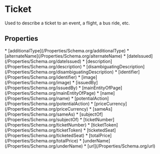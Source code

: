   
# Ticket

Used to describe a ticket to an event, a flight, a bus ride, etc.

## Properties

<Grid>
* [additionalType](/Properties/Schema.org/additionalType)
* [alternateName](/Properties/Schema.org/alternateName)
* [dateIssued](/Properties/Schema.org/dateIssued)
* [description](/Properties/Schema.org/description)
* [disambiguatingDescription](/Properties/Schema.org/disambiguatingDescription)
* [identifier](/Properties/Schema.org/identifier)
* [image](/Properties/Schema.org/image)
* [issuedBy](/Properties/Schema.org/issuedBy)
* [mainEntityOfPage](/Properties/Schema.org/mainEntityOfPage)
* [name](/Properties/Schema.org/name)
* [potentialAction](/Properties/Schema.org/potentialAction)
* [priceCurrency](/Properties/Schema.org/priceCurrency)
* [sameAs](/Properties/Schema.org/sameAs)
* [subjectOf](/Properties/Schema.org/subjectOf)
* [ticketNumber](/Properties/Schema.org/ticketNumber)
* [ticketToken](/Properties/Schema.org/ticketToken)
* [ticketedSeat](/Properties/Schema.org/ticketedSeat)
* [totalPrice](/Properties/Schema.org/totalPrice)
* [underName](/Properties/Schema.org/underName)
* [url](/Properties/Schema.org/url)
</Grid>

